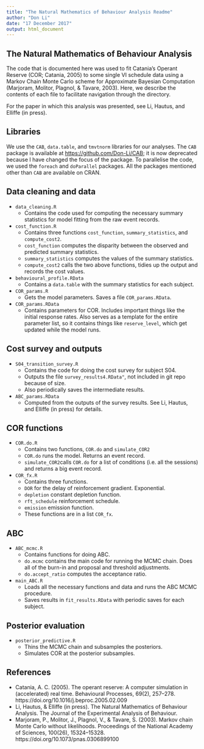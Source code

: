 ```yaml
---
title: "The Natural Mathematics of Behaviour Analysis Readme"
author: "Don Li"
date: "17 December 2017"
output: html_document
---
```


## The Natural Mathematics of Behaviour Analysis

The code that is documented here was used to fit Catania's Operant Reserve (COR; Catania, 2005) to some single VI schedule data using a Markov Chain Monte Carlo scheme for  Approximate Bayesian Computation (Marjoram, Molitor, Plagnol, & Tavare, 2003). Here, we describe the contents of each file to facilitate navigation through the directory.

For the paper in which this analysis was presented, see Li, Hautus, and Elliffe (in press).

## Libraries

We use the `CAB`, `data.table`, and `tmvtnorm` libraries for our analyses. The `CAB` package is available at <https://github.com/Don-Li/CAB>; it is now deprecated because I have changed the focus of the package. To parallelise the code, we used the `foreach` and `doParallel` packages. All the packages mentioned other than `CAB` are available on CRAN.

## Data cleaning and data

* `data_cleaning.R`
    + Contains the code used for computing the necessary summary statistics for model fitting from the raw event records.
* `cost_function.R`
    + Contains three functions `cost_function`, `summary_statistics`, and `compute_cost2`.
    + `cost_function` computes the disparity between the observed and predicted summary statistics.
    + `summary_statistics` computes the values of the summary statistics.
    + `compute_cost2` calls the two above functions, tidies up the output and records the cost values.
* `behavioural_profile.RData`
    + Contains a `data.table` with the summary statistics for each subject.
* `COR_params.R`
    + Gets the model parameters. Saves a file `COR_params.RData`.
* `COR_params.RData`
    + Contains parameters for COR. Includes important things like the initial response rates. Also serves as a template for the entire parameter list, so it contains things like `reserve_level`, which get updated while the model runs.

## Cost survey and outputs

* `S04_transition_survey.R`
    + Contains the code for doing the cost survey for subject S04.
    + Outputs the file `survey_results4.RData"`, not included in git repo because of size.
    + Also periodically saves the intermediate results.
* `ABC_params.RData`
    + Computed from the outputs of the survey results. See Li, Hautus, and Elliffe (in press) for details.

## COR functions

* `COR.do.R`
    + Contains two functions, `COR.do` and `simulate_COR2`
    + `COR.do` runs the model. Returns an event record.
    + `simulate_COR2`calls `COR.do` for a list of conditions (i.e. all the sessions) and returns a big event record.
* `COR_fx.R`
    + Contains three functions.
    + `DOR` for the delay of reinforcement gradient. Exponential.
    + `depletion` constant depletion function.
    + `rft_schedule` reinforcement schedule.
    + `emission` emission function.
    + These functions are in a list `COR_fx`.

## ABC

* `ABC_mcmc.R`
    + Contains functions for doing ABC.
    + `do.mcmc` contains the main code for running the MCMC chain. Does all of the burn-in and proposal and threshold adjustments.
    + `do.accept_ratio` computes the acceptance ratio.
* `main_ABC.R`
    + Loads all the necessary functions and data and runs the ABC MCMC procedure.
    + Saves results in `fit_results.RData` with periodic saves for each subject.

## Posterior evaluation

* `posterior_predictive.R`
    + Thins the MCMC chain and subsamples the posteriors.
    + Simulates COR at the posterior subsamples.
    
## References
* Catania, A. C. (2005). The operant reserve: A computer simulation in (accelerated) real time. Behavioural Processes, 69(2), 257–278. https://doi.org/10.1016/j.beproc.2005.02.009
* Li, Hautus, & Elliffe (in press). The Natural Mathematics of Behaviour Analysis. The Journal of the Experimental Analysis of Behaviour.
* Marjoram, P., Molitor, J., Plagnol, V., & Tavare, S. (2003). Markov chain Monte Carlo without likelihoods. Proceedings of the National Academy of Sciences, 100(26), 15324–15328. https://doi.org/10.1073/pnas.0306899100

